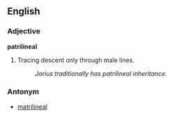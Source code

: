 ==English==

===Adjective===
'''patrilineal'''

#Tracing descent only through male lines.
#:''Jarius traditionally has patrilineal inheritance.''

===Antonym===
*[[matrilineal]]